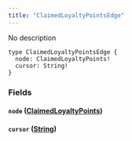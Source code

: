 ```yaml
---
title: "ClaimedLoyaltyPointsEdge"
---
```


No description

```
type ClaimedLoyaltyPointsEdge {
  node: ClaimedLoyaltyPoints!
  cursor: String!
}

```

### Fields[](#fields "Direct link to heading")

#### `node` ([ClaimedLoyaltyPoints](/developer/graphql-api/references/objects/claimed-loyalty-points))[](#node-claimedloyaltypoints "Direct link to heading")

#### `cursor` ([String](/developer/graphql-api/references/scalars/string))[](#cursor-string "Direct link to heading")